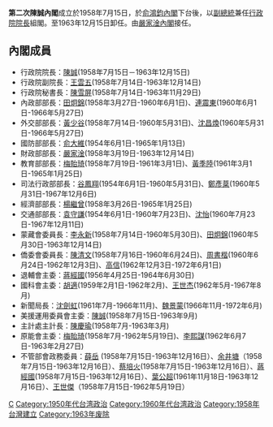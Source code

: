 {{unreferenced|time=2013-10-07T00:44:23+00:00}}
'''第二次陳誠內閣'''成立於1958年7月15日，於[[俞鴻鈞內閣|俞鴻鈞內閣]]下台後，以[[中華民國副總統|副總統]]兼任[[行政院院長|行政院院長]]組閣。至1963年12月15日卸任。由[[嚴家淦內閣|嚴家淦內閣]]接任。
{{Infobox government cabinet
|cabinet_name =第二次陳誠內閣
|cabinet_number = 
|jurisdiction = 中華民國
| flag                    = Flag of the Republic of China.svg
| flag_border             = true
|incumbent = 
|image = Chen Cheng in 1940's.jpg
|date_formed = {{Start date|1958|7|15|df=y}}
|date_dissolved = {{End date|1963|12|15|df=y}}
|government_head = 陳誠（兼任）
|government_head_history =
|deputy_government_head = [[王雲五|王雲五]]
|state_head = [[蔣中正|蔣中正]]
|deputy_state_head = [[陳誠|陳誠]]
|current_number = 
|former_members_number =
|total_number =
|political_party = {{KMT}}
|legislature_status = [[多數派政府|多數派政府]]
|election = [[1948年中華民國立法委員選舉|1948年中華民國立法委員選舉]]
|last_election =
|legislature_term = 
|budget = 
|opposition_cabinet = 
|opposition_party = 
|opposition_leader = 
|incoming_formation =
|outgoing_formation =
|previous = [[俞鴻鈞內閣|俞鴻鈞內閣]]
|successor = [[嚴家淦內閣|嚴家淦內閣]]
}}
==內閣成員==
*行政院院長：[[陳誠|陳誠]](1958年7月15日－1963年12月15日){{KMT}}
*行政院副院長：[[王雲五|王雲五]](1958年7月14日-1963年12月14日){{Nonp}}
*行政院秘書長：[[陳雪屏|陳雪屏]](1958年7月14日-1963年11月29日){{KMT}}
*內政部部長：[[田炯錦|田炯錦]](1958年3月27日-1960年6月1日{{KMT}})、[[連震東|連震東]](1960年6月1日-1966年5月27日){{KMT}}
*外交部部長：[[黃少谷|黃少谷]](1958年7月14日-1960年5月31日){{KMT}}、[[沈昌煥|沈昌煥]](1960年5月31日-1966年5月27日){{KMT}}
*國防部部長：[[俞大維|俞大維]](1954年6月1日-1965年1月13日)
*財政部部長：[[嚴家淦|嚴家淦]](1958年3月19日-1963年12月14日){{KMT}}
*教育部部長：[[梅貽琦|梅貽琦]](1958年7月19日-1961年3月1日)、[[黃季陸|黃季陸]](1961年3月1日-1965年1月25日){{KMT}}
*司法行政部部長：[[谷鳳翔|谷鳳翔]](1954年6月1日-1960年5月31日)、[[鄭彥棻|鄭彥棻]](1960年5月31日-1967年12月6日){{KMT}}
*經濟部部長：[[楊繼曾|楊繼曾]](1958年3月26日-1965年1月25日)
*交通部部長：[[袁守謙|袁守謙]](1954年6月1日-1960年7月23日){{KMT}}、[[沈怡|沈怡]](1960年7月23日-1967年12月11日){{KMT}}
*蒙藏會委員長：[[李永新|李永新]](1958年7月14日-1960年5月30日)、[[田炯錦|田炯錦]](1960年5月30日-1963年12月14日){{KMT}}
*僑委會委員長：[[陳清文|陳清文]](1958年7月16日-1960年6月24日)、[[周書楷|周書楷]](1960年6月24日-1962年12月3日){{KMT}}、[[高信|高信]](1962年12月3日-1972年6月1日)
*退輔會主委：[[蔣經國|蔣經國]](1956年4月25日-1964年6月30日){{KMT}}	
*國科會主委：[[胡適|胡適]](1959年2月1日-1962年2月)、[[王世杰|王世杰]](1962年5月-1967年8月){{KMT}}
*新聞局長：[[沈劍虹|沈劍虹]](1961年7月-1966年11月){{KMT}}、[[魏景蒙|魏景蒙]](1966年11月-1972年6月)
*美援運用委員會主委：[[陳誠|陳誠]](1958年7月15日-1963年9月){{KMT}}
*主計處主計長：[[陳慶瑜|陳慶瑜]](1958年7月-1963年3月){{KMT}}
*原能會主委：[[梅貽琦|梅貽琦]](1958年7月-1962年5月19日)、[[李熙謀|李熙謀]](1962年6月7日-1963年2月27日)
*不管部會政務委員：[[薛岳|薛岳]] (1958年7月15日-1963年12月16日）{{KMT}}、[[余井塘|余井塘]]（1958年7月15日-1963年12月16日）{{KMT}}、[[蔡培火|蔡培火]](1958年7月15日-1963年12月16日）{{KMT}}、[[蔣經國|蔣經國]](1958年7月15日-1963年12月16日）{{KMT}}、[[葉公超|葉公超]](1961年11月18日-1963年12月16日）{{KMT}}、[[王世傑|王世傑]]（1958年7月15日-1962年5月19日）{{KMT}}




{{中華民國行憲後內閣|俞鴻鈞內閣|第二次陳誠內閣|1958年7月15日—1963年12月15日|嚴家淦內閣}}

[[Category:中華民國內閣|C]]
[[Category:1950年代台湾政治|Category:1950年代台湾政治]]
[[Category:1960年代台湾政治|Category:1960年代台湾政治]]
[[Category:1958年台灣建立|Category:1958年台灣建立]]
[[Category:1963年废除|Category:1963年废除]]